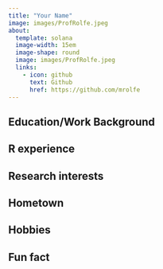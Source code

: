 ```yaml
---
title: "Your Name"
image: images/ProfRolfe.jpeg
about:
  template: solana
  image-width: 15em
  image-shape: round
  image: images/ProfRolfe.jpeg
  links:
    - icon: github
      text: Github
      href: https://github.com/mrolfe
---
```




## Education/Work Background


## R experience


## Research interests


## Hometown


## Hobbies


## Fun fact
